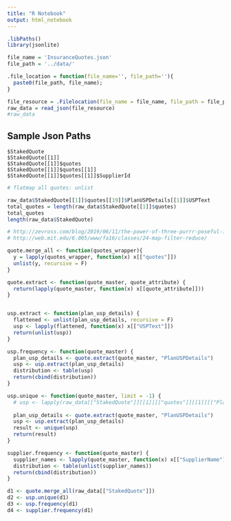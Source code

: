```yaml
---
title: "R Notebook"
output: html_notebook
---
```


```r
.libPaths()
library(jsonlite)
```

```r
file_name = 'InsuranceQuotes.json'
file_path = '../data/'

.file_location = function(file_name='', file_path=''){
  paste0(file_path, file_name);
}

```
```r
file_resource = .Filelocation(file_name = file_name, file_path = file_path)
raw_data = read_json(file_resource)
#raw_data
```

## Sample Json Paths

```
$StakedQuote
$StakedQuote[[1]]
$StakedQuote[[1]]$quotes
$StakedQuote[[1]]$quotes[[1]]
$StakedQuote[[1]]$quotes[[1]]$SupplierId
```
```r
# flatmap all quotes: unlist

raw_data$StakedQuote[[1]]$quotes[[19]]$PlanUSPDetails[[1]]$USPText
total_quotes = length(raw_data$StakedQuote[[1]]$quotes)
total_quotes
length(raw_data$StakedQuote)
```

```r
# http://zevross.com/blog/2019/06/11/the-power-of-three-purrr-poseful-iteration-in-r-with-map-pmap-and-imap/
# http://web.mit.edu/6.005/www/fa16/classes/24-map-filter-reduce/

quote.merge_all <- function(quotes_wrapper){
  y = lapply(quotes_wrapper, function(x) x[["quotes"]])
  unlist(y, recursive = F)
}

quote.extract <- function(quote_master, quote_attribute) {
  return(lapply(quote_master, function(x) x[[quote_attribute]]))
}


usp.extract <- function(plan_usp_details) {
  flattened <- unlist(plan_usp_details, recursive = F)
  usp <- lapply(flattened, function(x) x[["USPText"]])
  return(unlist(usp))
}

usp.frequency <- function(quote_master) {
  plan_usp_details <- quote.extract(quote_master, "PlanUSPDetails")
  usp <- usp.extract(plan_usp_details)
  distribution <- table(usp)
  return(cbind(distribution))
}

usp.unique <- function(quote_master, limit = -1) {
  # usp <- lapply(raw_data[["StakedQuote"]][[1]][["quotes"]][[1]][["PlanUSPDetails"]], function(x) x$USPText)
  
  plan_usp_details <- quote.extract(quote_master, "PlanUSPDetails")
  usp <- usp.extract(plan_usp_details)
  result <- unique(usp)
  return(result)
}

supplier.frequency <- function(quote_master) {
  supplier_names <- lapply(quote_master, function(x) x[["SupplierName"]])
  distribution <- table(unlist(supplier_names))
  return(cbind(distribution))
}

d1 <- quote.merge_all(raw_data[["StakedQuote"]])
d2 <- usp.unique(d1)
d3 <- usp.frequency(d1)
d4 <- supplier.frequency(d1)
```




